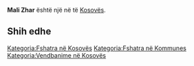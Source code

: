 {{Fshat në 
 | Emri                = Mali Zhar
 | EmriAlt                = 
 | NAME_SHORT_FORM=      
 | NAME_GENERIC=      
 | NAME_SORT_NAME_RO=      MALIZHAR
 | FULL_NAME_RO = Mali Zhar
 | FULL_NAME_ND_RO=Mali Zhar
 | SORT_NAME_RG=ZHAR MALI
 | FULL_NAME_RG=Zhar, Mali
 | FULL_NAME_ND_RG=Zhar, Mali
 | SRP_NAME_SHORT_FORM=      
 | SRP_NAME_GENERIC=      
 | SRP_NAME_SORT_NAME_RO=      
 | SRP_FULL_NAME_RO = 
 | SRP_FULL_NAME_ND_RO=
 | SRP_SORT_NAME_RG=
 | SRP_FULL_NAME_RG=
 | SRP_FULL_NAME_ND_RG=
 | Emri (Rasa dhanore) = 
 | Figura              = 
 | Shteti              = Kosovo
 | Komuna              = 
 | Kodi postar         = 
 | Sipërfaqja          = 

 | Popullsia           = 

 | Regj. i popullsisë  = 
 | Dend. e popullsisë  = 
 | Faqja zyrtare       = 
 <!--- Koordinatat ----> 
 | Gjerësia            = 42.270556
 | Gjatësia            = 20.965833
 | Lartësia            = 
}}
'''Mali Zhar''' është një [[]] në [[]] të [[Kosovës]].

<!-- == Gjeografia == -->
<!-- == Historia == -->
<!-- == Demografia == -->
== Shih edhe ==
{{Komuna }}
{{Kosovo-Administrata-Cung}}

[[Kategoria:Fshatra në Kosovës]]
[[Kategoria:Fshatra në Kommunes ]]
[[Kategoria:Vendbanime në Kosovës]]